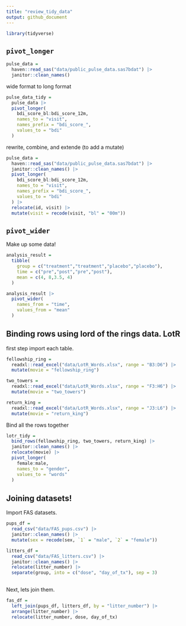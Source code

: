 ```yaml
---
title: "review_tidy_data"
output: github_document
---
```


```r
library(tidyverse)
```


## `pivot_longer`

```r
pulse_data =
  haven::read_sas("data/public_pulse_data.sas7bdat") |> 
  janitor::clean_names()
```

wide format to long format

```r
pulse_data_tidy =
  pulse_data |> 
  pivot_longer(
    bdi_score_bl:bdi_score_12m, 
    names_to = "visit",
    names_prefix = "bdi_score_",
    values_to = "bdi"
  )
```


rewrite, combine, and extende (to add a mutate)
```r
pulse_data =
  haven::read_sas("data/public_pulse_data.sas7bdat") |> 
  janitor::clean_names() |>
  pivot_longer(
    bdi_score_bl:bdi_score_12m, 
    names_to = "visit",
    names_prefix = "bdi_score_",
    values_to = "bdi"
  ) |> 
  relocate(id, visit) |> 
  mutate(visit = recode(visit, "bl" = "00m"))
```


## `pivot_wider`

Make up some data!

```r
analysis_result =
  tibble(
    group = c("treatment","treatment","placebo","placebo"),
    time = c("pre","post","pre","post"),
    mean = c(4, 8,3.5, 4)
  )

analysis_result |> 
  pivot_wider(
    names_from = "time",
    values_from = "mean" 
  )
```


## Binding rows using lord of the rings data. LotR

first step import each table.

```r
fellowship_ring =
  readxl::read_excel("data/LotR_Words.xlsx", range = "B3:D6") |> 
  mutate(movie = "fellowship_ring")

two_towers =
  readxl::read_excel("data/LotR_Words.xlsx", range = "F3:H6") |> 
  mutate(movie = "two_towers")

return_king =
  readxl::read_excel("data/LotR_Words.xlsx", range = "J3:L6") |> 
  mutate(movie = "return_king")
```

Bind all the rows together

```r
lotr_tidy =
  bind_rows(fellowship_ring, two_towers, return_king) |> 
  janitor::clean_names() |> 
  relocate(movie) |>
  pivot_longer(
    female:male,
    names_to = "gender",
    values_to = "words"
  )
```

## Joining datasets!

Import FAS datasets.


```r
pups_df =
  read_csv("data/FAS_pups.csv") |> 
  janitor::clean_names() |> 
  mutate(sex = recode(sex, `1` = "male", `2` = "female"))

litters_df =
  read_csv("data/FAS_litters.csv") |> 
  janitor::clean_names() |> 
  relocate(litter_number) |> 
  separate(group, into = c("dose", "day_of_tx"), sep = 3)
  
```

Next, lets join them.

```r
fas_df =
  left_join(pups_df, litters_df, by = "litter_number") |> 
  arrange(litter_number) |> 
  relocate(litter_number, dose, day_of_tx)

```








